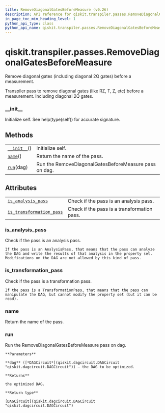 ```yaml
---
title: RemoveDiagonalGatesBeforeMeasure (v0.26)
description: API reference for qiskit.transpiler.passes.RemoveDiagonalGatesBeforeMeasure in qiskit v0.26
in_page_toc_min_heading_level: 1
python_api_type: class
python_api_name: qiskit.transpiler.passes.RemoveDiagonalGatesBeforeMeasure
---
```


<span id="qiskit-transpiler-passes-removediagonalgatesbeforemeasure" />

# qiskit.transpiler.passes.RemoveDiagonalGatesBeforeMeasure

<Class id="qiskit.transpiler.passes.RemoveDiagonalGatesBeforeMeasure" isDedicatedPage={true} github="https://github.com/qiskit/qiskit/tree/stable/0.17/qiskit/transpiler/passes/optimization/remove_diagonal_gates_before_measure.py" signature="RemoveDiagonalGatesBeforeMeasure(*args, **kwargs)" modifiers="class">
  Remove diagonal gates (including diagonal 2Q gates) before a measurement.

  Transpiler pass to remove diagonal gates (like RZ, T, Z, etc) before a measurement. Including diagonal 2Q gates.

  ### \_\_init\_\_

  <Function id="qiskit.transpiler.passes.RemoveDiagonalGatesBeforeMeasure.__init__" signature="__init__()">
    Initialize self. See help(type(self)) for accurate signature.
  </Function>

  ## Methods

  |                                                                                                                                                          |                                                       |
  | -------------------------------------------------------------------------------------------------------------------------------------------------------- | ----------------------------------------------------- |
  | [`__init__`](#qiskit.transpiler.passes.RemoveDiagonalGatesBeforeMeasure.__init__ "qiskit.transpiler.passes.RemoveDiagonalGatesBeforeMeasure.__init__")() | Initialize self.                                      |
  | [`name`](#qiskit.transpiler.passes.RemoveDiagonalGatesBeforeMeasure.name "qiskit.transpiler.passes.RemoveDiagonalGatesBeforeMeasure.name")()             | Return the name of the pass.                          |
  | [`run`](#qiskit.transpiler.passes.RemoveDiagonalGatesBeforeMeasure.run "qiskit.transpiler.passes.RemoveDiagonalGatesBeforeMeasure.run")(dag)             | Run the RemoveDiagonalGatesBeforeMeasure pass on dag. |

  ## Attributes

  |                                                                                                                                                                                                  |                                             |
  | ------------------------------------------------------------------------------------------------------------------------------------------------------------------------------------------------ | ------------------------------------------- |
  | [`is_analysis_pass`](#qiskit.transpiler.passes.RemoveDiagonalGatesBeforeMeasure.is_analysis_pass "qiskit.transpiler.passes.RemoveDiagonalGatesBeforeMeasure.is_analysis_pass")                   | Check if the pass is an analysis pass.      |
  | [`is_transformation_pass`](#qiskit.transpiler.passes.RemoveDiagonalGatesBeforeMeasure.is_transformation_pass "qiskit.transpiler.passes.RemoveDiagonalGatesBeforeMeasure.is_transformation_pass") | Check if the pass is a transformation pass. |

  ### is\_analysis\_pass

  <Attribute id="qiskit.transpiler.passes.RemoveDiagonalGatesBeforeMeasure.is_analysis_pass">
    Check if the pass is an analysis pass.

    If the pass is an AnalysisPass, that means that the pass can analyze the DAG and write the results of that analysis in the property set. Modifications on the DAG are not allowed by this kind of pass.
  </Attribute>

  ### is\_transformation\_pass

  <Attribute id="qiskit.transpiler.passes.RemoveDiagonalGatesBeforeMeasure.is_transformation_pass">
    Check if the pass is a transformation pass.

    If the pass is a TransformationPass, that means that the pass can manipulate the DAG, but cannot modify the property set (but it can be read).
  </Attribute>

  ### name

  <Function id="qiskit.transpiler.passes.RemoveDiagonalGatesBeforeMeasure.name" signature="name()">
    Return the name of the pass.
  </Function>

  ### run

  <Function id="qiskit.transpiler.passes.RemoveDiagonalGatesBeforeMeasure.run" signature="run(dag)">
    Run the RemoveDiagonalGatesBeforeMeasure pass on dag.

    **Parameters**

    **dag** ([*DAGCircuit*](qiskit.dagcircuit.DAGCircuit "qiskit.dagcircuit.DAGCircuit")) – the DAG to be optimized.

    **Returns**

    the optimized DAG.

    **Return type**

    [DAGCircuit](qiskit.dagcircuit.DAGCircuit "qiskit.dagcircuit.DAGCircuit")
  </Function>
</Class>

